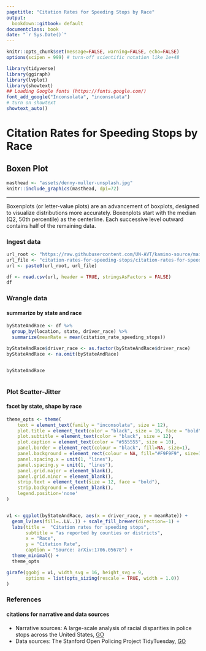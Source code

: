 ```yaml
---
pagetitle: "Citation Rates for Speeding Stops by Race"
output:
  bookdown::gitbook: default
documentclass: book
date: "`r Sys.Date()`"
---
```


```r

knitr::opts_chunk$set(message=FALSE, warning=FALSE, echo=FALSE)
options(scipen = 999) # turn-off scientific notation like 1e+48

library(tidyverse)
library(ggiraph)
library(lvplot)
library(showtext)
## Loading Google fonts (https://fonts.google.com/)
font_add_google("Inconsolata", "inconsolata")
# turn on showtext
showtext_auto()

```


# Citation Rates for Speeding Stops by Race
## Boxen Plot

```r

masthead <- "assets/denny-muller-unsplash.jpg"
knitr::include_graphics(masthead, dpi=72)

```

***

Boxenplots (or letter-value plots) are an advancement of boxplots, designed to visualize distributions more accurately. Boxenplots start with the median (Q2, 50th percentile) as the centerline. Each successive level outward contains half of the remaining data.


### Ingest data 

```r

url_root <- "https://raw.githubusercontent.com/UN-AVT/kamino-source/main/sources/0-shared/data/"
url_file <- "citation-rates-for-speeding-stops/citation-rates-for-speeding-stops.csv"
url <- paste0(url_root, url_file)

df <- read.csv(url, header = TRUE, stringsAsFactors = FALSE)
df

```


### Wrangle data
#### summarize by state and race


```r

byStateAndRace <- df %>%
  group_by(location, state, driver_race) %>%
  summarize(meanRate = mean(citation_rate_speeding_stops))

byStateAndRace$driver_race <- as.factor(byStateAndRace$driver_race)
byStateAndRace <- na.omit(byStateAndRace)


byStateAndRace



```


### Plot Scatter-Jitter
#### facet by state, shape by race

```r

theme_opts <- theme(
    text = element_text(family = "inconsolata", size = 12), 
    plot.title = element_text(color = "black", size = 16, face = "bold"),
    plot.subtitle = element_text(color = "black", size = 12),
    plot.caption = element_text(color = "#555555", size = 10),
    panel.border = element_rect(colour = "black", fill=NA, size=1),
    panel.background = element_rect(colour = NA, fill="#F9F9F9", size=1),
    panel.spacing.x = unit(1, "lines"),
    panel.spacing.y = unit(1, "lines"),
    panel.grid.major = element_blank(),
    panel.grid.minor = element_blank(),
    strip.text = element_text(size = 12, face = "bold"),
    strip.background = element_blank(),
    legend.position='none'
)


v1 <- ggplot(byStateAndRace, aes(x = driver_race, y = meanRate)) + 
  geom_lv(aes(fill=..LV..)) + scale_fill_brewer(direction=-1) +
  labs(title =  "Citation rates for speeding stops",
       subtitle = "as reported by counties or districts",
       x = "Race",
       y = "Citation Rate",
       caption = "Source: arXiv:1706.05678") +
  theme_minimal() +
  theme_opts

girafe(ggobj = v1, width_svg = 16, height_svg = 9,
       options = list(opts_sizing(rescale = TRUE, width = 1.0))
)

```


### References
#### citations for narrative and data sources

* Narrative sources:  A large-scale analysis of racial disparities in police stops across the United States, [GO](https://arxiv.org/abs/1706.05678){target="_blank"} 
* Data sources: The Stanford Open Policing Project TidyTuesday, [GO](https://github.com/rfordatascience/tidytuesday/tree/master/data/2019/2019-03-19){target="_blank"}
